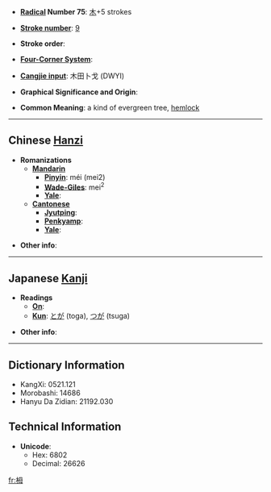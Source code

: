* '''[[Wiktionary:Chinese radical index| Radical]] Number 75''': [[Wiktionary:Chinese radical index 木|木]]+5 strokes

* '''[[Wiktionary:Chinese total strokes index|Stroke number]]''': [[Wiktionary:Chinese total strokes index 9|9]]

* '''Stroke order''': 

* '''[[Wiktionary:Chinese four corner index|Four-Corner System]]''': 

* '''[[Wiktionary:Chinese Cangjie index|Cangjie input]]''': 木田卜戈 (DWYI)

* '''Graphical Significance and Origin''': 

* '''Common Meaning''': a kind of evergreen tree, [[hemlock]]

----

== Chinese [[Hanzi]] ==

* '''Romanizations'''
** '''[[Mandarin]]'''
*** '''[[Pinyin]]''': méi (mei2)
*** '''[[Wade-Giles]]''': mei<sup>2</sup>
*** '''[[Yale]]''': 
** '''[[Cantonese]]'''
*** '''[[Jyutping]]''':
*** '''[[Penkyamp]]''': 
*** '''[[Yale]]''': 

* '''Other info''': 

----

== Japanese [[Kanji]] ==

* '''Readings'''
** '''[[On]]''': 
** '''[[Kun]]''': [[とが]] (toga), [[つが]] (tsuga)

* '''Other info''':  

----

== Dictionary Information ==

* KangXi: 0521.121
* Morobashi: 14686
* Hanyu Da Zidian: 21192.030

== Technical Information ==

* '''Unicode''':
** Hex: 6802
** Decimal: 26626

[[fr:栂]]